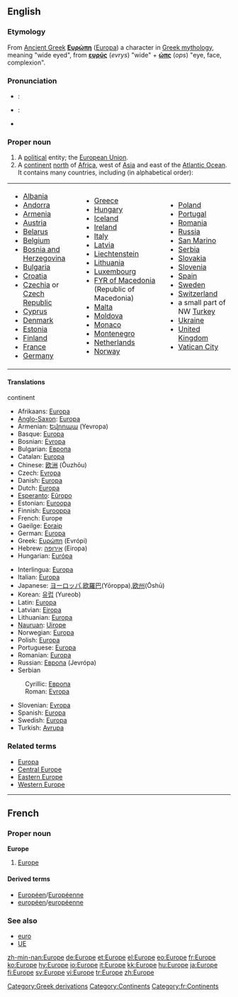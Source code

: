 {{see|europe|europé}}
{{wikipedia}}
==English==

===Etymology===
From [[Ancient Greek]] '''[[Ευρώπη]]''' ([[Europa]]) a character in [[Greek mythology]], meaning "wide eyed", from '''[[ευρύς]]''' (''evrys'') "wide" + '''[[ώπς]]''' (''ops'') "eye, face, complexion".

===Pronunciation===
*{{italbrac|[[RP]]}}: {{IPA|/ˈjʊərəp/}}
*{{italbrac|US}}: {{IPA|/ˈjʊrəp/}}
*{{audio|en-us-Europe.ogg|Audio (US)}}

===Proper noun===
{{en-proper noun}}

# A [[political]] entity; the [[European Union]].
# A [[continent]] [[north]] of [[Africa]], west of [[Asia]] and east of the [[Atlantic Ocean]]. It contains many countries, including (in alphabetical order):

{| border="0" cellpadding="2"
|-----
|
*[[Albania]]
*[[Andorra]]
*[[Armenia]]
*[[Austria]]
*[[Belarus]]
*[[Belgium]]
*[[Bosnia and Herzegovina]]
*[[Bulgaria]]
*[[Croatia]]
*[[Czechia]] or [[Czech Republic]]
*[[Cyprus]]
*[[Denmark]]
*[[Estonia]]
*[[Finland]]
*[[France]]
*[[Germany]]
| valign="top" |
*[[Greece]]
*[[Hungary]]
*[[Iceland]]
*[[Ireland]]
*[[Italy]]
*[[Latvia]]
*[[Liechtenstein]]
*[[Lithuania]]
*[[Luxembourg]]
*[[Former Yugoslav Republic of Macedonia|FYR of Macedonia]] (Republic of Macedonia)
*[[Malta]]
*[[Moldova]]
*[[Monaco]]
*[[Montenegro]]
*[[Netherlands]]
*[[Norway]]
| valign="top" |
*[[Poland]]
*[[Portugal]]
*[[Romania]]
*[[Russia]]
*[[San Marino]]
*[[Serbia]]
*[[Slovakia]]
*[[Slovenia]]
*[[Spain]]
*[[Sweden]]
*[[Switzerland]]
* a small part of NW [[Turkey]]
*[[Ukraine]]
*[[United Kingdom]]
*[[Vatican City]]
|}

====Translations====
;continent
{{top}}
*Afrikaans: [[Europa]]
*[[Anglo-Saxon]]: [[Europa]] {{m}}
*Armenian: [[Եվրոպա]] (Yevropa)
*Basque: [[Europa]]
*Bosnian: [[Evropa]] {{f}}
*Bulgarian: [[Европа]] {{f}}
*Catalan: [[Europa]] {{f}}
*Chinese: [[欧洲]] (Ōuzhōu)
*Czech: [[Evropa]]
*Danish: [[Europa]]
*Dutch: [[Europa]] {{n}}
*[[Esperanto]]: [[Eŭropo]]
*Estonian: [[Euroopa]]
*Finnish: [[Eurooppa]]
*French: Europe {{f}}
*Gaeilge: [[Eoraip]]
*German: [[Europa]] {{n}}
*Greek: [[Ευρώπη]] (Evrópi) {{f}}
*Hebrew: [[אירופה]] (Eiropa) {{f}}
*Hungarian: [[Európa]]
{{mid}}
*Interlingua: [[Europa]]
*Italian: [[Europa]]
*Japanese: [[ヨーロッパ]],[[欧羅巴]](Yōroppa),[[欧州]](Ōshū)
*Korean: [[유럽]] (Yureob)
*Latin: [[Europa]]
*Latvian: [[Eiropa]] {{f}}
*Lithuanian: [[Europa]]
*[[Nauruan]]: [[Uirope]]
*Norwegian: [[Europa]]
*Polish: [[Europa]] {{f}}
*Portuguese: [[Europa]]
*Romanian: [[Europa]]
*Russian: [[Европа]] (Jevrópa) {{f}}
*Serbian
:Cyrillic: [[Европа]] {{f}}
:Roman: [[Evropa]] {{f}}
*Slovenian: [[Evropa]] {{f}}
*Spanish: [[Europa]]
*Swedish: [[Europa]]
*Turkish: [[Avrupa]]
{{bottom}}

===Related terms===
*[[Europa]]
*[[Central Europe]]
*[[Eastern Europe]]
*[[Western Europe]]

[[Category:Greek derivations]]
[[Category:Continents]]

----

==French==

===Proper noun===
'''Europe''' {{f}}

# [[#English|Europe]]

====Derived terms====
*[[Européen]]/[[Européenne]]
*[[européen]]/[[européenne]]

===See also===
*[[euro]]
*[[UE]]

[[Category:fr:Continents]]

[[zh-min-nan:Europe]]
[[de:Europe]]
[[et:Europe]]
[[el:Europe]]
[[eo:Europe]]
[[fr:Europe]]
[[ko:Europe]]
[[hy:Europe]]
[[io:Europe]]
[[it:Europe]]
[[kk:Europe]]
[[hu:Europe]]
[[ja:Europe]]
[[fi:Europe]]
[[sv:Europe]]
[[vi:Europe]]
[[tr:Europe]]
[[zh:Europe]]
